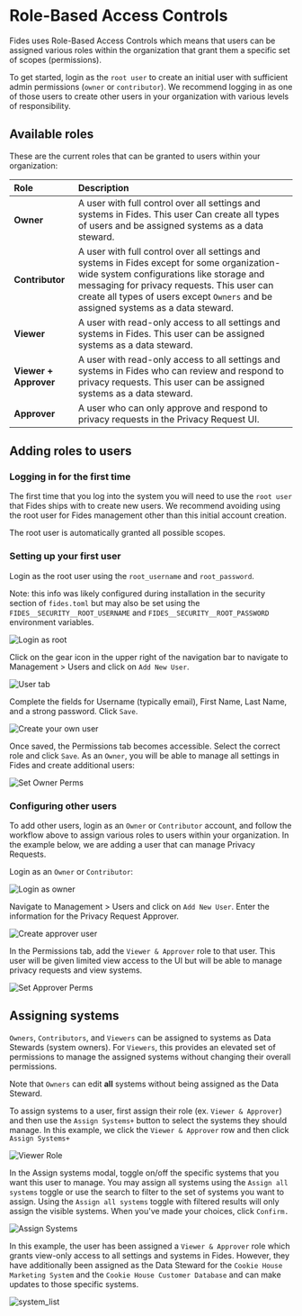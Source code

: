 # Role-Based Access Controls

Fides uses Role-Based Access Controls which means that users can be assigned various roles within the organization that grant them a specific set of scopes (permissions). 

To get started, login as the `root user` to create an initial user with sufficient admin permissions (`owner` or `contributor`). We recommend logging in as one of those users to create other users in your organization with various levels of responsibility.


## Available roles

These are the current roles that can be granted to users within your organization:

| Role                              | Description                                                                                                                                                                                                                   | 
| :-------------------------------- | :-----------------------------------------------------------------------------------------------------------------------------------------------------------------------------------------------------------------------------| 
| **Owner**				            | A user with full control over all settings and systems in Fides. This user Can create all types of users and be assigned systems as a data steward.                                                                                                                               | 
| **Contributor**			        | A user with full control over all settings and systems in Fides except for some organization-wide system configurations like storage and messaging for privacy requests. This user can create all types of users except `Owners` and be assigned systems as a data steward.       | 
| **Viewer**        				| A user with read-only access to all settings and systems in Fides. This user can be assigned systems as a data steward.						                                                                                                                                    |   
| **Viewer + Approver**      		| A user with read-only access to all settings and systems in Fides who can review and respond to privacy requests. This user can be assigned systems as a data steward.					                                                                                        |
| **Approver**      		        | A user who can only approve and respond to privacy requests in the Privacy Request UI.						                                                                                                                |   

## Adding roles to users

### Logging in for the first time

The first time that you log into the system you will need to use the `root user` that Fides ships with to create new users. We recommend avoiding using the root user for Fides management other than this initial account creation.

The root user is automatically granted all possible scopes.

### Setting up your first user 

Login as the root user using the `root_username` and `root_password`.

Note: this info was likely configured during installation in the security section of `fides.toml` but may also be set using the `FIDES__SECURITY__ROOT_USERNAME` and `FIDES__SECURITY__ROOT_PASSWORD` environment variables.


![Login as root](../../../public/assets/img/guides/login_as_root.png)

Click on the gear icon in the upper right of the navigation bar to navigate to Management > Users and click on `Add New User`.

![User tab](../../../public/assets/img/guides/user_tab.png)

Complete the fields for Username (typically email), First Name, Last Name, and a strong password. Click `Save`.

![Create your own user](../../../public/assets/img/guides/create_user.png)

Once saved, the Permissions tab becomes accessible. Select the correct role and click `Save`. As an `Owner`, you will be able to manage all settings in Fides and create additional users:

![Set Owner Perms](../../../public/assets/img/guides/set_owner_permissions.png)


### Configuring other users
To add other users, login as an `Owner` or `Contributor` account, and follow the  workflow above to assign various roles to users within your organization. In the example below, we are adding a user that can manage Privacy Requests.


Login as an `Owner` or `Contributor`:

![Login as owner](../../../public/assets/img/guides/login_as_owner.png)


Navigate to Management > Users and click on `Add New User`. Enter the information for the Privacy Request Approver.

![Create approver user](../../../public/assets/img/guides/create_viewer_approver.png)


In the Permissions tab, add the `Viewer & Approver` role to that user.  This user will be given limited view access to the UI but will be able to manage privacy requests and view systems.

![Set Approver Perms](../../../public/assets/img/guides/viewer_approver_role.png)


## Assigning systems

`Owners`, `Contributors`, and `Viewers` can be assigned to systems as Data Stewards (system owners). For `Viewers`, this provides an elevated set of permissions to manage the assigned systems without changing their overall permissions. 

Note that `Owners` can edit **all** systems without being assigned as the Data Steward.

To assign systems to a user, first assign their role (ex. `Viewer & Approver`) and then use the `Assign Systems+` button to select the systems they should manage.
In this example, we click the `Viewer & Approver` row and then click `Assign Systems+`

![Viewer Role](../../../public/assets/img/guides/viewer_approver_role.png)


In the Assign systems modal, toggle on/off the specific systems that you want this user to manage. You may assign all systems using the `Assign all systems` toggle or use the search to filter to the set of systems you want to assign. Using the `Assign all systems` toggle with filtered results will only assign the visible systems. When you've made your choices, click `Confirm.`

![Assign Systems](../../../public/assets/img/guides/assign_systems.png)


In this example, the user has been assigned a `Viewer & Approver` role which grants view-only access to all settings and systems in Fides. However, they have additionally been assigned as the Data Steward for the `Cookie House Marketing System` and the `Cookie House Customer Database` and can make updates to those specific systems.

![system_list](../../../public/assets/img/guides/system_list.png)





